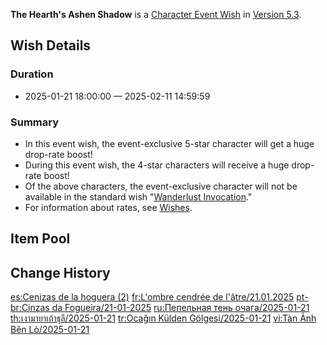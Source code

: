 {{Wish
|name              = The Hearth's Ashen Shadow 2025-01-21
|image             = The Hearth's Ashen Shadow 2025-01-21.png
|type              = Character Event
|duration          = event
|time_start        = 2025-01-21 18:00:00
|time_end          = 2025-02-11 14:59:59
|link              = https://genshin.hoyoverse.com/en/news/detail/127691
|preceding         = Ancient Flame Ablaze/2025-01-01
|preceding2        = Starry Night's Whispers/2025-01-01
|succeeding        = Dawn's Drifting Reverie/2025-02-12
|succeeding2       = Romaritime Meluserenity/2025-02-12
|alongside         = Illuminating Lightning/2025-01-21
|alongside2        = Epitome Invocation/2025-01-21
|alongside3        = Remembrance of Jade and Stone/2025-01-21
}}
'''The Hearth's Ashen Shadow''' is a [[Character Event Wish]] in [[Version 5.3]].

==Wish Details==
===Duration===
* 2025-01-21 18:00:00 &mdash; 2025-02-11 14:59:59

===Summary===
* In this event wish, the event-exclusive 5-star character {{Wish Item|Arlecchino}} will get a huge drop-rate boost!
* During this event wish, the 4-star characters {{Wish Item|Lan Yan; Chevreuse; Rosaria}} will receive a huge drop-rate boost!
* Of the above characters, the event-exclusive character will not be available in the standard wish "[[Wanderlust Invocation]]."
* For information about rates, see [[Wish]]es.

==Item Pool==
{{Wish Pool
|character_5_F = Arlecchino
|character_4_F = Lan Yan; Chevreuse; Rosaria
|character_5   = Dehya; Diluc; Jean; Keqing; Mona; Qiqi; Tighnari
|character_4   = Barbara; Beidou; Bennett; Candace; Charlotte; Chongyun; Collei; Diona; Dori; Faruzan; Fischl; Freminet; Gaming; Gorou; Kachina; Kaveh; Kirara; Kujou Sara; Kuki Shinobu; Layla; Lynette; Mika; Ningguang; Noelle; Ororon; Razor; Sayu; Sethos; Shikanoin Heizou; Sucrose; Thoma; Xiangling; Xingqiu; Xinyan; Yanfei; Yaoyao; Yun Jin
|weapon_4      = Dragon's Bane; Eye of Perception; Favonius Codex; Favonius Greatsword; Favonius Lance; Favonius Sword; Favonius Warbow; Lion's Roar; Rainslasher; Rust; Sacrificial Bow; Sacrificial Fragments; Sacrificial Greatsword; Sacrificial Sword; The Bell; The Flute; The Stringless; The Widsith
|weapon_3      = Black Tassel; Bloodtainted Greatsword; Cool Steel; Debate Club; Emerald Orb; Ferrous Shadow; Harbinger of Dawn; Magic Guide; Raven Bow; Sharpshooter's Oath; Skyrider Sword; Slingshot; Thrilling Tales of Dragon Slayers
}}

==Change History==
{{Change History|5.3}}

[[es:Cenizas de la hoguera (2)]]
[[fr:L'ombre cendrée de l'âtre/21.01.2025]]
[[pt-br:Cinzas da Fogueira/21-01-2025]]
[[ru:Пепельная тень очага/2025-01-21]]
[[th:เงามายาเถ้าธุลี/2025-01-21]]
[[tr:Ocağın Külden Gölgesi/2025-01-21]]
[[vi:Tàn Ảnh Bên Lò/2025-01-21]]